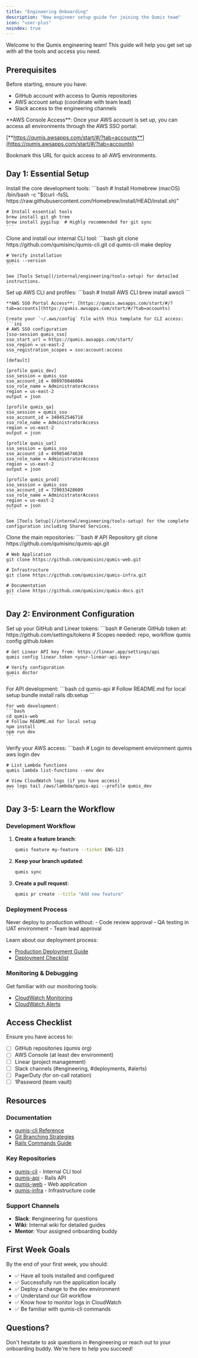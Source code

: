 ```yaml
---
title: "Engineering Onboarding"
description: "New engineer setup guide for joining the Qumis team"
icon: "user-plus"
noindex: true
---
```


Welcome to the Qumis engineering team! This guide will help you get set up with all the tools and access you need.

## Prerequisites

Before starting, ensure you have:
- GitHub account with access to Qumis repositories
- AWS account setup (coordinate with team lead)
- Slack access to the engineering channels

<Tip>
  **AWS Console Access**: Once your AWS account is set up, you can access all environments through the AWS SSO portal:

  [**https://qumis.awsapps.com/start/#/?tab=accounts**](https://qumis.awsapps.com/start/#/?tab=accounts)

  Bookmark this URL for quick access to all AWS environments.
</Tip>

## Day 1: Essential Setup

<Steps>
  <Step title="Install Development Tools">
    Install the core development tools:
    ```bash
    # Install Homebrew (macOS)
    /bin/bash -c "$(curl -fsSL https://raw.githubusercontent.com/Homebrew/install/HEAD/install.sh)"

    # Install essential tools
    brew install git gh tree
    brew install pygitup  # Highly recommended for git sync
    ```
  </Step>

  <Step title="Install qumis-cli">
    Clone and install our internal CLI tool:
    ```bash
    git clone https://github.com/qumisinc/qumis-cli.git
    cd qumis-cli
    make deploy

    # Verify installation
    qumis --version
    ```

    See [Tools Setup](/internal/engineering/tools-setup) for detailed instructions.
  </Step>

  <Step title="Configure AWS Access">
    Set up AWS CLI and profiles:
    ```bash
    # Install AWS CLI
    brew install awscli
    ```

    **AWS SSO Portal Access**: [https://qumis.awsapps.com/start/#/?tab=accounts](https://qumis.awsapps.com/start/#/?tab=accounts)

    Create your `~/.aws/config` file with this template for CLI access:
    ```ini
    # AWS SSO configuration
    [sso-session qumis_sso]
    sso_start_url = https://qumis.awsapps.com/start/
    sso_region = us-east-2
    sso_registration_scopes = sso:account:access

    [default]

    [profile qumis_dev]
    sso_session = qumis_sso
    sso_account_id = 080970846004
    sso_role_name = AdministratorAccess
    region = us-east-2
    output = json

    [profile qumis_qa]
    sso_session = qumis_sso
    sso_account_id = 340452546718
    sso_role_name = AdministratorAccess
    region = us-east-2
    output = json

    [profile qumis_uat]
    sso_session = qumis_sso
    sso_account_id = 499854674638
    sso_role_name = AdministratorAccess
    region = us-east-2
    output = json

    [profile qumis_prod]
    sso_session = qumis_sso
    sso_account_id = 729033428609
    sso_role_name = AdministratorAccess
    region = us-east-2
    output = json
    ```

    See [Tools Setup](/internal/engineering/tools-setup) for the complete configuration including Shared Services.
  </Step>

  <Step title="Clone Core Repositories">
    Clone the main repositories:
    ```bash
    # API Repository
    git clone https://github.com/qumisinc/qumis-api.git

    # Web Application
    git clone https://github.com/qumisinc/qumis-web.git

    # Infrastructure
    git clone https://github.com/qumisinc/qumis-infra.git

    # Documentation
    git clone https://github.com/qumisinc/qumis-docs.git
    ```
  </Step>
</Steps>

## Day 2: Environment Configuration

<Steps>
  <Step title="Configure qumis-cli">
    Set up your GitHub and Linear tokens:
    ```bash
    # Generate GitHub token at: https://github.com/settings/tokens
    # Scopes needed: repo, workflow
    qumis config github.token <your-github-token>

    # Get Linear API key from: https://linear.app/settings/api
    qumis config linear.token <your-linear-api-key>

    # Verify configuration
    qumis doctor
    ```
  </Step>

  <Step title="Set Up Local Development">
    For API development:
    ```bash
    cd qumis-api
    # Follow README.md for local setup
    bundle install
    rails db:setup
    ```

    For web development:
    ```bash
    cd qumis-web
    # Follow README.md for local setup
    npm install
    npm run dev
    ```
  </Step>

  <Step title="Test AWS Access">
    Verify your AWS access:
    ```bash
    # Login to development environment
    qumis aws login dev

    # List Lambda functions
    qumis lambda list-functions --env dev

    # View CloudWatch logs (if you have access)
    aws logs tail /aws/lambda/qumis-api --profile qumis_dev
    ```
  </Step>
</Steps>

## Day 3-5: Learn the Workflow

### Development Workflow

1. **Create a feature branch**:
   ```bash
   qumis feature my-feature --ticket ENG-123
   ```

2. **Keep your branch updated**:
   ```bash
   qumis sync
   ```

3. **Create a pull request**:
   ```bash
   qumis pr create --title "Add new feature"
   ```

### Deployment Process

<Warning>
  Never deploy to production without:
  - Code review approval
  - QA testing in UAT environment
  - Team lead approval
</Warning>

Learn about our deployment process:
- [Production Deployment Guide](/internal/engineering/deployment/production-deployment)
- [Deployment Checklist](/internal/engineering/deployment/deployment-checklist)

### Monitoring & Debugging

Get familiar with our monitoring tools:
- [CloudWatch Monitoring](/internal/engineering/infrastructure/cloudwatch-monitoring)
- [CloudWatch Alerts](/internal/engineering/infrastructure/cloudwatch-alerts)

## Access Checklist

Ensure you have access to:

- [ ] GitHub repositories (qumis org)
- [ ] AWS Console (at least dev environment)
- [ ] Linear (project management)
- [ ] Slack channels (#engineering, #deployments, #alerts)
- [ ] PagerDuty (for on-call rotation)
- [ ] 1Password (team vault)

## Resources

### Documentation
- [qumis-cli Reference](/internal/engineering/operations/qumis-cli-reference)
- [Git Branching Strategies](/internal/engineering/git-branching-strategies)
- [Rails Commands Guide](/internal/engineering/operations/rails-commands)

### Key Repositories
- [qumis-cli](https://github.com/qumisinc/qumis-cli) - Internal CLI tool
- [qumis-api](https://github.com/qumisinc/qumis-api) - Rails API
- [qumis-web](https://github.com/qumisinc/qumis-web) - Web application
- [qumis-infra](https://github.com/qumisinc/qumis-infra) - Infrastructure code

### Support Channels
- **Slack**: #engineering for questions
- **Wiki**: Internal wiki for detailed guides
- **Mentor**: Your assigned onboarding buddy

## First Week Goals

By the end of your first week, you should:
- ✅ Have all tools installed and configured
- ✅ Successfully run the application locally
- ✅ Deploy a change to the dev environment
- ✅ Understand our Git workflow
- ✅ Know how to monitor logs in CloudWatch
- ✅ Be familiar with qumis-cli commands

## Questions?

Don't hesitate to ask questions in #engineering or reach out to your onboarding buddy. We're here to help you succeed!